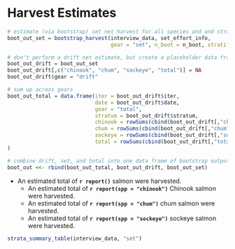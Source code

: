 
# Harvest Estimates {-}

```r
# estimate (via bootstrap) set net harvest for all species and and strata
boot_out_set = bootstrap_harvest(interview_data, set_effort_info,
                                 gear = "set", n_boot = n_boot, stratify_interviews = FALSE)

# don't perform a drift net estimate, but create a placeholder data frame
boot_out_drift = boot_out_set
boot_out_drift[,c("chinook", "chum", "sockeye", "total")] = NA
boot_out_drift$gear = "drift"

# sum up across gears
boot_out_total = data.frame(iter = boot_out_drift$iter, 
                            date = boot_out_drift$date,
                            gear = "total", 
                            stratum = boot_out_drift$stratum,
                            chinook = rowSums(cbind(boot_out_drift[,"chinook"], boot_out_set[,"chinook"]), na.rm = TRUE),
                            chum = rowSums(cbind(boot_out_drift[,"chum"], boot_out_set[,"chum"]), na.rm = TRUE),
                            sockeye = rowSums(cbind(boot_out_drift[,"sockeye"], boot_out_set[,"sockeye"]), na.rm = TRUE),
                            total = rowSums(cbind(boot_out_drift[,"total"], boot_out_set[,"total"]), na.rm = TRUE)
)

# combine drift, set, and total into one data frame of bootstrap output
boot_out <<- rbind(boot_out_total, boot_out_drift, boot_out_set)
```

* An estimated total of **`r report()`** salmon were harvested.
  * An estimated total of **`r report(spp = "chinook")`** Chinook salmon were harvested.
  * An estimated total of **`r report(spp = "chum")`** chum salmon were harvested.
  * An estimated total of **`r report(spp = "sockeye")`** sockeye salmon were harvested.

```r
strata_summary_table(interview_data, "set")
```

